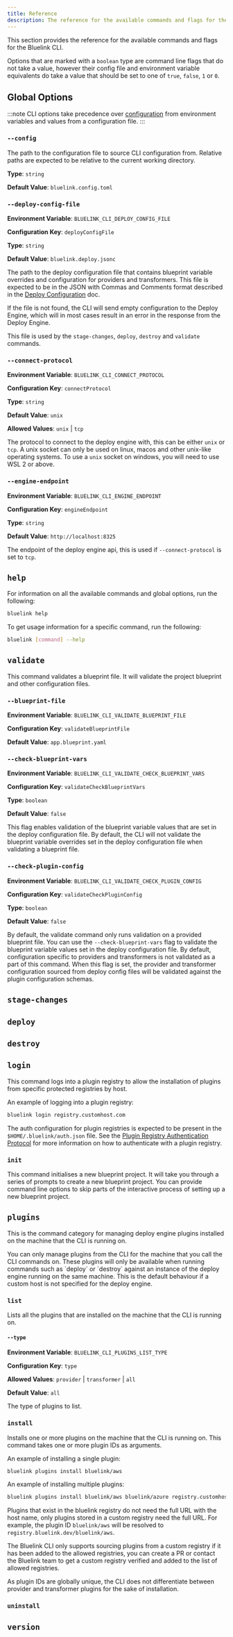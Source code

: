 ```yaml
---
title: Reference
description: The reference for the available commands and flags for the Bluelink CLI
---
```


This section provides the reference for the available commands and flags for the Bluelink CLI.

Options that are marked with a `boolean` type are command line flags that do not take a value, however their config file and environment variable equivalents do take a value that should be set to one of `true`, `false`, `1` or `0`.

## Global Options

:::note
CLI options take precedence over [configuration](/docs/cli/configuration) from environment variables and values from a configuration file.
:::

### `--config`

The path to the configuration file to source CLI configuration from.
Relative paths are expected to be relative to the current working directory.

**Type**: `string`

**Default Value**: `bluelink.config.toml`

### `--deploy-config-file`

**Environment Variable**: `BLUELINK_CLI_DEPLOY_CONFIG_FILE`

**Configuration Key**: `deployConfigFile`

**Type**: `string`

**Default Value**: `bluelink.deploy.jsonc`

The path to the deploy configuration file that contains blueprint variable overrides and configuration for providers and transformers.
This file is expected to be in the JSON with Commas and Comments format described in the [Deploy Configuration](/docs/cli/deploy-configuration) doc.

If the file is not found, the CLI will send empty configuration to the Deploy Engine, which will in most cases result in an error in the response from the Deploy Engine.

This file is used by the `stage-changes`, `deploy`, `destroy` and `validate` commands.

### `--connect-protocol`

**Environment Variable**: `BLUELINK_CLI_CONNECT_PROTOCOL`

**Configuration Key**: `connectProtocol`

**Type**: `string`

**Default Value**: `unix`

**Allowed Values**: `unix` | `tcp`

The protocol to connect to the deploy engine with,
this can be either `unix` or `tcp`.
A unix socket can only be used on linux, macos and other unix-like operating systems.
To use a `unix` socket on windows, you will need to use WSL 2 or above.

### `--engine-endpoint`

**Environment Variable**: `BLUELINK_CLI_ENGINE_ENDPOINT`

**Configuration Key**: `engineEndpoint`

**Type**: `string`

**Default Value**: `http://localhost:8325`

The endpoint of the deploy engine api, this is used if `--connect-protocol` is set to `tcp`.

## `help`

For information on all the available commands and global options, run the following:
```bash
bluelink help
```

To get usage information for a specific command, run the following:
```bash
bluelink [command] --help
```

## `validate`

This command validates a blueprint file.
It will validate the project blueprint and other configuration files.

### `--blueprint-file`

**Environment Variable**: `BLUELINK_CLI_VALIDATE_BLUEPRINT_FILE`

**Configuration Key**: `validateBlueprintFile`

**Default Value**: `app.blueprint.yaml`

### `--check-blueprint-vars`

**Environment Variable**: `BLUELINK_CLI_VALIDATE_CHECK_BLUEPRINT_VARS`

**Configuration Key**: `validateCheckBlueprintVars`

**Type**: `boolean`

**Default Value**: `false`

This flag enables validation of the blueprint variable values that are set in the deploy configuration file.
By default, the CLI will not validate the blueprint variable overrides set in the deploy configuration file when validating a blueprint file.

### `--check-plugin-config`

**Environment Variable**: `BLUELINK_CLI_VALIDATE_CHECK_PLUGIN_CONFIG`

**Configuration Key**: `validateCheckPluginConfig`

**Type**: `boolean`

**Default Value**: `false`

By default, the validate command only runs validation on a provided blueprint file.
You can use the `--check-blueprint-vars` flag to validate the blueprint variable values set in the deploy configuration file.
By default, configuration specific to providers and transformers is not validated as a part of this command.
When this flag is set, the provider and transformer configuration sourced from deploy config files will be validated against the plugin configuration schemas.

## `stage-changes`

## `deploy`

## `destroy`

## `login`

This command logs into a plugin registry to allow the installation of plugins from specific protected registries by host.

An example of logging into a plugin registry:
```bash
bluelink login registry.customhost.com
```

The auth configuration for plugin registries is expected to be present in the `$HOME/.bluelink/auth.json` file.
See the [Plugin Registry Authentication Protocol](/docs/plugin-framework/registry-protocols-formats/auth-protocol) for more information on how to authenticate with a plugin registry.

### `init`

This command initialises a new blueprint project.
It will take you through a series of prompts to create a new blueprint project.
You can provide command line options to skip parts of the interactive process of setting up a new blueprint project.

## `plugins`

This is the command category for managing deploy engine plugins installed on the machine
that the CLI is running on.

<Callout title="Note" type="info">
You can only manage plugins from the CLI for the machine that you call the CLI commands on.
These plugins will only be available when running commands such as `deploy` or `destroy`
against an instance of the deploy engine running on the same machine.
This is the default behaviour if a custom host is not specified for the deploy engine.
</Callout>

### `list`

Lists all the plugins that are installed on the machine that the CLI is running on.

#### `--type`

**Environment Variable**: `BLUELINK_CLI_PLUGINS_LIST_TYPE`

**Configuration Key**: `type`

**Allowed Values**: `provider` | `transformer` | `all`

**Default Value**: `all`

The type of plugins to list.

### `install`

Installs one or more plugins on the machine that the CLI is running on.
This command takes one or more plugin IDs as arguments.

An example of installing a single plugin:
```bash
bluelink plugins install bluelink/aws
```

An example of installing multiple plugins:
```bash
bluelink plugins install bluelink/aws bluelink/azure registry.customhost.com/bluelink/gcp
```

Plugins that exist in the bluelink registry do not need the full URL with the host name,
only plugins stored in a custom registry need the full URL.
For example, the plugin ID `bluelink/aws` will be resolved to `registry.bluelink.dev/bluelink/aws`.

The Bluelink CLI only supports sourcing plugins from a custom registry if it has been added to the
allowed registries, you can create a PR or contact the Bluelink team to get a custom registry
verified and added to the list of allowed registries.

As plugin IDs are globally unique, the CLI does not differentiate between provider and transformer plugins
for the sake of installation.

### `uninstall`

## `version`

